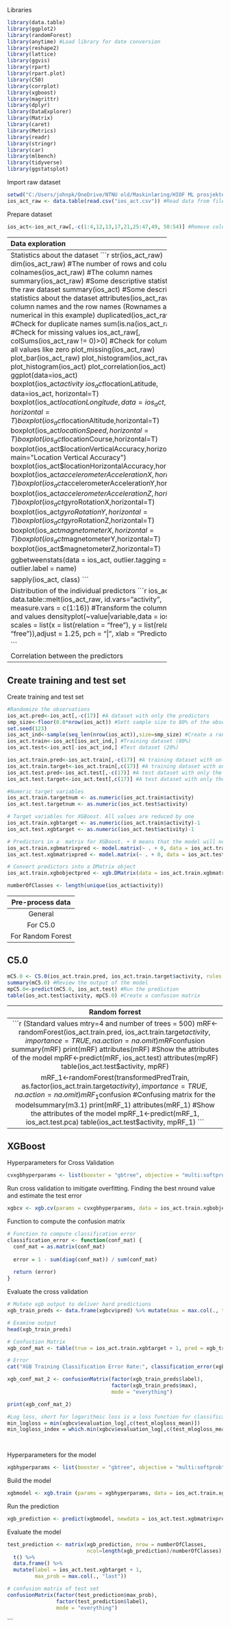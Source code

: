 Libraries
```{r}
library(data.table)
library(ggplot2)
library(randomForest)
library(anytime) #Load library for date conversion
library(reshape2)
library(lattice)
library(ggvis)
library(rpart)
library(rpart.plot)
library(C50)
library(corrplot)
library(xgboost)
library(magrittr)
library(dplyr)
library(DataExplorer)
library(Matrix)
library(caret)
library(Metrics)
library(readr)
library(stringr)
library(car)
library(mlbench)
library(tidyverse)
library(ggstatsplot)


```

Import raw dataset
```{r}
setwd("C:/Users/johnpk/OneDrive/NTNU old/Maskinlæring/HIOF ML prosjekter")
ios_act_raw <- data.table(read.csv("ios_act.csv")) #Read data from file into a data table`
```

Prepare dataset
```{r}
ios_act<-ios_act_raw[,-c(1:4,12,13,17,21,25:47,49, 50:54)] #Remove columns with the sum of zero,time,std = zero
```
----------------------------------------------------
Data exploration
----------------------------------------------------
Statistics about the dataset
```{r}
str(ios_act_raw)
dim(ios_act_raw) #The number of rows and columns
colnames(ios_act_raw) #The column names
summary(ios_act_raw) #Some descriptive statistics about the raw dataset
summary(ios_act) #Some descriptive statistics about the dataset
attributes(ios_act_raw) #The column names and the row names (Rownames are numerical in this example)
duplicated(ios_act_raw) #Check for duplicate names
sum(is.na(ios_act_raw)) #Check for missing values
ios_act_raw[, colSums(ios_act_raw != 0)>0] #Check for columns where all values like zero
plot_missing(ios_act_raw)
plot_bar(ios_act_raw)
plot_histogram(ios_act_raw)
plot_histogram(ios_act)
plot_correlation(ios_act)
ggplot(data=ios_act)
boxplot(ios_act$activity~ios_act$locationLatitude, data=ios_act, horizontal=T)
boxplot(ios_act$locationLongitude, data=ios_act, horizontal=T)
boxplot(ios_act$locationAltitude,horizontal=T)
boxplot(ios_act$locationSpeed,horizontal=T)
boxplot(ios_act$locationCourse,horizontal=T)
boxplot(ios_act$locationVerticalAccuracy,horizontal=T, main="Location Vertical Accuracy")
boxplot(ios_act$locationHorizontalAccuracy,horizontal=T)
boxplot(ios_act$accelerometerAccelerationX,horizontal=T)
boxplot(ios_act$accelerometerAccelerationY,horizontal=T)
boxplot(ios_act$accelerometerAccelerationZ,horizontal=T)
boxplot(ios_act$gyroRotationX,horizontal=T)
boxplot(ios_act$gyroRotationY,horizontal=T)
boxplot(ios_act$gyroRotationZ,horizontal=T)
boxplot(ios_act$magnetometerX,horizontal=T)
boxplot(ios_act$magnetometerY,horizontal=T)
boxplot(ios_act$magnetometerZ,horizontal=T)

ggbetweenstats(data = ios_act, outlier.tagging = TRUE, outlier.label = name)

sapply(ios_act, class)
```

Distribution of the individual predictors
```{r}
ios_act.mlt <- data.table::melt(ios_act_raw, id.vars="activity", measure.vars = c(1:16)) #Transform the columns into key and values
densityplot(~value|variable,data = ios_act.mlt, scales = list(x = list(relation = "free"), y = list(relation = "free")),adjust = 1.25, pch = "|", xlab = "Predictor")

```

Correlation between the predictors
```{r}
res=cor(ios_act.pred) #Compute a correlation matrix
corrplot(res, type="upper", order="hclust", tl.col = "black", tl.srt=45)
```
--------------------------------------------------------------------
                    Create training and test set
--------------------------------------------------------------------

Create training and test set
```{r}
#Randomize the observations
ios_act.pred<-ios_act[,-c(17)] #A dataset with only the predictors
smp_size<-floor(0.8*nrow(ios_act)) #Sett sample size to 80% of the observations
set.seed(123)
ios_act_ind<-sample(seq_len(nrow(ios_act)),size=smp_size) #Create a randmoized dataset
ios_act.train<-ios_act[ios_act_ind,] #Training dataset (80%)
ios_act.test<-ios_act[-ios_act_ind,] #Test dataset (20%)

ios_act.train.pred<-ios_act.train[,-c(17)] #A training dataset with only the predictors
ios_act.train.target<-ios_act.train[,c(17)] #A training dataset with only the target variable
ios_act.test.pred<-ios_act.test[,-c(17)] #A test dataset with only the predictors
ios_act.test.target<-ios_act.test[,c(17)] #A test dataset with only the target variable

#Numeric target variables
ios_act.train.targetnum <- as.numeric(ios_act.train$activity)
ios_act.test.targetnum <- as.numeric(ios_act.test$activity)

# Target variables for XGBoost. All values are reduced by one
ios_act.train.xgbtarget <- as.numeric(ios_act.train$activity)-1
ios_act.test.xgbtarget <- as.numeric(ios_act.test$activity)-1

# Predictors in a  matrix for XGBoost. + 0 means that the model will not have an intercept
ios_act.train.xgbmatrixpred <- model.matrix(~ . + 0, data = ios_act.train[, -c(17)])
ios_act.test.xgbmatrixpred <- model.matrix(~ . + 0, data = ios_act.test[, -c(17)])

# Convert predictors into a DMatrix object
ios_act.train.xgbobjectpred <- xgb.DMatrix(data = ios_act.train.xgbmatrixpred, label = ios_act.train.xgbtarget)

numberOfClasses <- length(unique(ios_act$activity))

```

----------------------------------------------------------------------------------
                            Pre-process data
----------------------------------------------------------------------------------
General
```{r}
ios_act$activity<-factor(ios_act$activity)
```

For C5.0
```{r}
ios_act.train.target$activity<-factor(ios_act.train.target$activity) 
```

For Random Forest
```{r}
preprPredictors = preProcess(ios_act.train.pred, method=c("BoxCox", "center", "scale")) #Preprosess the original predictors
transformedPredTrain <- predict(preprPredictors, ios_act.train.pred)
```

----------------------------------------------------------------------------------
                                     C5.0
----------------------------------------------------------------------------------
```{r}
mC5.0 <- C5.0(ios_act.train.pred, ios_act.train.target$activity, rules = TRUE)
summary(mC5.0) #Review the output of the model
mpC5.0<-predict(mC5.0, ios_act.test) #Run the prediction
table(ios_act.test$activity, mpC5.0) #Create a confusion matrix
```

----------------------------------------------------------------------------------
                                Random forrest
----------------------------------------------------------------------------------
```{r}
(Standard values mtry=4 and number of trees = 500)
mRF<-randomForest(ios_act.train.pred, ios_act.train.target$activity, importance = TRUE, na.action = na.omit)
mRF$confusion
summary(mRF)
print(mRF)
attributes(mRF) #Show the attributes of the model
mpRF<-predict(mRF, ios_act.test)
attributes(mpRF)
table(ios_act.test$activity, mpRF)

mRF_1<-randomForest(transformedPredTrain, as.factor(ios_act.train.target$activity), importance = TRUE, na.action = na.omit)
mRF_1$confusion #Confusing matrix for the modelsummary(m3.1)
print(mRF_1)
attributes(mRF_1) #Show the attributes of the model
mpRF_1<-predict(mRF_1, ios_act.test.pca)
table(ios_act.test$activity, mpRF_1)
```

----------------------------------------------------------------------------------
                                    XGBoost
----------------------------------------------------------------------------------

Hyperparameters for Cross Validation
```{r}
cvxgbhyperparams <- list(booster = "gbtree", objective = "multi:softprob", num_class = 5, eval_metric = "mlogloss")
```

Run cross validation to imitigate overfitting. Finding the best nround value and estimate the test error
```{r}
xgbcv <- xgb.cv(params = cvxgbhyperparams, data = ios_act.train.xgbobjectpred, nrounds = 200, nfold = 5, showsd = TRUE, stratified = TRUE, print_every_n = 10, early_stop_round = 20, maximize = FALSE, prediction = TRUE)

```

Function to compute the confusion matrix
```{r}
# Function to compute classification error
classification_error <- function(conf_mat) {
  conf_mat = as.matrix(conf_mat)
  
  error = 1 - sum(diag(conf_mat)) / sum(conf_mat)
  
  return (error)
}
```


Evaluate the cross validation
```{r}
# Mutate xgb output to deliver hard predictions
xgb_train_preds <- data.frame(xgbcv$pred) %>% mutate(max = max.col(., ties.method = "last"), label = ios_act.train.xgbtarget + 1)

# Examine output
head(xgb_train_preds)

# Confustion Matrix
xgb_conf_mat <- table(true = ios_act.train.xgbtarget + 1, pred = xgb_train_preds$max)

# Error 
cat("XGB Training Classification Error Rate:", classification_error(xgb_conf_mat), "\n")

xgb_conf_mat_2 <- confusionMatrix(factor(xgb_train_preds$label),
                                  factor(xgb_train_preds$max),
                                  mode = "everything")

print(xgb_conf_mat_2)

#Log loss, short for logarithmic loss is a loss function for classification that quantifies the price paid for the inaccuracy of predictions in classification problems. Log loss penalizes false classifications by taking into account the probability of classification.
min_logloss = min(xgbcv$evaluation_log[,c(test_mlogloss_mean)])
min_logloss_index = which.min(xgbcv$evaluation_log[,c(test_mlogloss_mean)]) #Find the index

   
```

Hyperparameters for the model
```{r}
xgbhyperparams <- list(booster = "gbtree", objective = "multi:softprob", "num_class" = 5, "eval_metric" = "mlogloss")
```

Build the model
```{r}
xgbmodel <- xgb.train (params = xgbhyperparams, data = ios_act.train.xgbobjectpred, nrounds = 200)

```

Run the prediction
```{r}
xgb_prediction <- predict(xgbmodel, newdata = ios_act.test.xgbmatrixpred)
```

Evaluate the model
```{r}
test_prediction <- matrix(xgb_prediction, nrow = numberOfClasses,
                          ncol=length(xgb_prediction)/numberOfClasses) %>%
  t() %>%
  data.frame() %>%
  mutate(label = ios_act.test.xgbtarget + 1,
         max_prob = max.col(., "last"))

# confusion matrix of test set
confusionMatrix(factor(test_prediction$max_prob),
                factor(test_prediction$label),
                mode = "everything")
```



```

